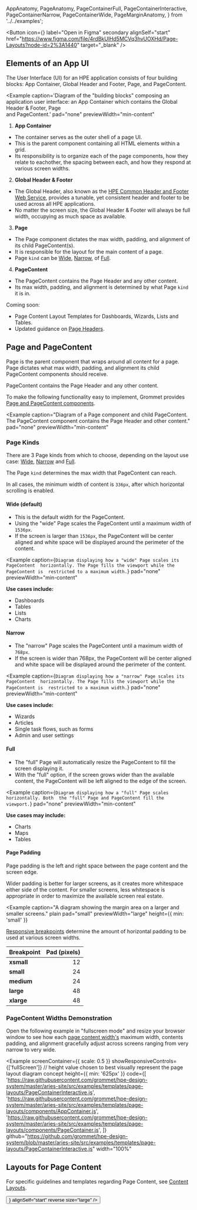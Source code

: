 
  AppAnatomy,
  PageAnatomy,
  PageContainerFull,
  PageContainerInteractive,
  PageContainerNarrow,
  PageContainerWide,
  PageMarginAnatomy,
} from '../../examples';

<Button
  icon={<Figma color="plain" />}
  label="Open in Figma"
  secondary
  alignSelf="start"
  href="https://www.figma.com/file/4rdBkUlHd5MCVq3hvUOXHd/Page-Layouts?node-id=2%3A1440"
  target="_blank"
/>

## Elements of an App UI

The User Interface (UI) for an HPE application consists of four
building blocks: App Container, Global Header and Footer, Page, and
PageContent.

<Example
  caption='Diagram of the "building blocks" composing an application 
    user interface: an App Container which contains the Global Header & Footer, Page  
    and PageContent.'
  pad="none"
  previewWidth="min-content"
>
  <AppAnatomy />
</Example>

1. **App Container**

- The container serves as the outer shell of a page UI.
- This is the parent component containing all HTML elements within a grid.
- Its responsibility is to organize each of the page components, how they
  relate to eachother, the spacing between each, and how they respond at
  various screen widths.

2. **Global Header & Footer**

- The Global Header, also known as the [HPE Common Header and Footer
  Web Service](/templates/global-header), provides a tunable, yet consistent
  header and footer to be used across all HPE applications.
- No matter the screen size, the Global Header & Footer will always be full
  width, occupying as much space as available.

3. **Page**

- The Page component dictates the max width, padding, and alignment of its child PageContent(s).
- It is responsible for the layout for the main content of a page.
- Page `kind` can be [Wide](#wide-default), [Narrow](#narrow), of [Full](#full).

4. **PageContent**

- The PageContent contains the Page Header and any other content.
- Its max width, padding, and alignment is determined by what Page `kind` it is in.

<Box direction="row" align="center" gap="xsmall">
  <Clock />
  <Text weight="bold" size="large">
    Coming soon:
  </Text>
</Box>

- Page Content Layout Templates for Dashboards, Wizards, Lists and Tables.
- Updated guidance on [Page Headers](/components/header#page-header).

## Page and PageContent

Page is the parent component that wraps around all content for a page. Page dictates what max width, padding, and alignment its child PageContent components should receive.

PageContent contains the Page Header and any other content.

To make the following functionality easy to implement, Grommet provides
[Page and PageContent components](/components/page).

<Example
  caption="Diagram of a Page component and child PageContent. The PageContent component contains the Page Header and other content."
  pad="none"
  previewWidth="min-content"
>
  <PageAnatomy />
</Example>

### Page Kinds

There are 3 Page kinds from which to choose, depending on
the layout use case: [Wide](#wide-default), [Narrow](#narrow) and [Full](#full).

The Page `kind` determines the max width that PageContent can reach.

In all cases, the minimum width of content is `336px`, after which horizontal
scrolling is enabled.

#### Wide (default)

- This is the default width for the PageContent.
- Using the "wide" Page scales the PageContent until a maximum width of `1536px`.
- If the screen is larger than `1536px`, the PageContent will be center aligned and white space
  will be displayed around the perimeter of the content.

<Example
  caption={`Diagram displaying how a "wide" Page scales its PageContent 
  horizontally. The Page fills the viewport while the PageContent is 
  restricted to a maximum width.`}
  pad="none"
  previewWidth="min-content"
>
  <PageContainerWide />
</Example>

**Use cases include:**

- Dashboards
- Tables
- Lists
- Charts

#### Narrow

- The "narrow" Page scales the PageContent until a maximum width of `768px`.
- If the screen is wider than 768px, the PageContent will be center aligned
  and white space will be displayed around the perimeter of the content.

<Example
  caption={`Diagram displaying how a "narrow" Page scales its PageContent 
  horizontally. The Page fills the viewport while the PageContent is 
  restricted to a maximum width.`}
  pad="none"
  previewWidth="min-content"
>
  <PageContainerNarrow />
</Example>

**Use cases include:**

- Wizards
- Articles
- Single task flows, such as forms
- Admin and user settings

#### Full

- The "full" Page will automatically resize the PageContent to fill the
  screen displaying it.
- With the "full" option, if the screen grows wider than the available content, the
  PageContent will be left aligned to the edge of the screen.

<Example
  caption={`Diagram displaying how a "full" Page scales horizontally. Both 
  the "full" Page and PageContent fill the viewport.`}
  pad="none"
  previewWidth="min-content"
>
  <PageContainerFull />
</Example>

**Use cases may include:**

- Charts
- Maps
- Tables

#### Page Padding

Page padding is the left and right space between the page content and the
screen edge.

Wider padding is better for larger screens, as it creates more whitespace
either side of the content. For smaller screens, less whitespace is appropriate
in order to maximize the available screen real estate.

<Example
  caption="A diagram showing the margin area on a larger and smaller screens."
  plain
  pad="small"
  previewWidth="large"
  height={{ min: 'small' }}
>
  <PageMarginAnatomy />
</Example>

[Responsive breakpoints](/templates/content-layouts#breakpoints) determine the amount of horizontal
padding to be used at various screen widths.

| Breakpoint | Pad (pixels) |
| ---------- | -----------: |
| **xsmall** |           12 |
| **small**  |           24 |
| **medium** |           24 |
| **large**  |           48 |
| **xlarge** |           48 |

### PageContent Widths Demonstration

Open the following example in "fullscreen mode" and resize your browser window to see how
each [page content width's](#page-kinds) maximum width,
contents padding, and alignment gracefully adjust across screens ranging from very narrow
to very wide.

<Example
  screenContainer={{ scale: 0.5 }}
  showResponsiveControls={['fullScreen']}
  // height value chosen to best visually represent the page layout diagram concept
  height={{ min: '625px' }}
  code={[
    'https://raw.githubusercontent.com/grommet/hpe-design-system/master/aries-site/src/examples/templates/page-layouts/PageContainerInteractive.js',
    'https://raw.githubusercontent.com/grommet/hpe-design-system/master/aries-site/src/examples/templates/page-layouts/components/AppContainer.js',
    'https://raw.githubusercontent.com/grommet/hpe-design-system/master/aries-site/src/examples/templates/page-layouts/components/PageContainer.js',
  ]}
  github="https://github.com/grommet/hpe-design-system/blob/master/aries-site/src/examples/templates/page-layouts/PageContainerInteractive.js"
  width="100%"
>
  <PageContainerInteractive />
</Example>

## Layouts for Page Content

For specific guidelines and templates regarding Page Content, see [Content Layouts](/templates/content-layouts).

<Link href="/templates/content-layouts" passHref>
  <Button
    primary
    label="See Content Layouts"
    icon={<FormNext />}
    alignSelf="start"
    reverse
    size="large"
  />
</Link>
